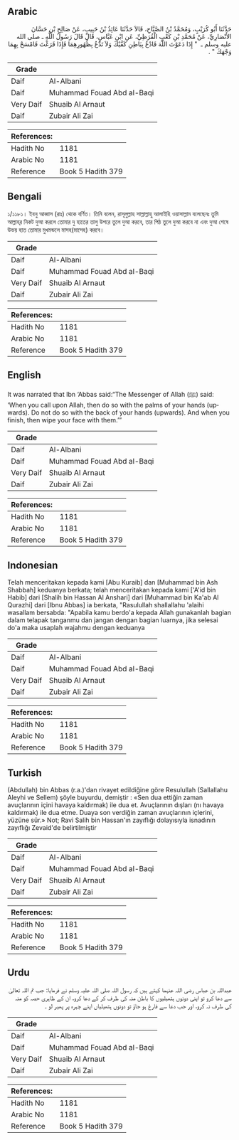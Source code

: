 ## Arabic


<div dir="rtl" lang="ar" style={{fontSize:'larger',backgroundColor:'#f8f9fa',padding:20}}>
حَدَّثَنَا أَبُو كُرَيْبٍ، وَمُحَمَّدُ بْنُ الصَّبَّاحِ، قَالاَ حَدَّثَنَا عَائِذُ بْنُ حَبِيبٍ، عَنْ صَالِحِ بْنِ حَسَّانَ الأَنْصَارِيِّ، عَنْ مُحَمَّدِ بْنِ كَعْبٍ الْقُرَظِيِّ، عَنِ ابْنِ عَبَّاسٍ، قَالَ قَالَ رَسُولُ اللَّهِ ـ صلى الله عليه وسلم ـ ‏ "‏ إِذَا دَعَوْتَ اللَّهَ فَادْعُ بِبَاطِنِ كَفَّيْكَ وَلاَ تَدْعُ بِظُهُورِهِمَا فَإِذَا فَرَغْتَ فَامْسَحْ بِهِمَا وَجْهَكَ ‏"‏ ‏.‏
</div>
<div style={{backgroundColor:'#f8f9fa',padding:20, marginBottom: 10}}><table> <thead> <tr> <th>Grade</th> <th></th> </tr> </thead> <tbody> <tr><td>Daif</td><td>Al-Albani</td></tr><tr><td>Daif</td><td>Muhammad Fouad Abd al-Baqi</td></tr><tr><td>Very Daif</td><td>Shuaib Al Arnaut</td></tr><tr><td>Daif</td><td>Zubair Ali Zai</td></tr></tbody></table><table> <thead> <tr> <th>References:</th> <th></th> </tr> </thead> <tbody><tr><td>Hadith No</td><td>1181</td></tr><tr><td>Arabic No</td><td>1181</td></tr><tr><td>Reference</td><td>Book 5 Hadith 379</td></tr></tbody></table></div>

## Bengali


<div dir="ltr" lang="bn" style={{fontSize:'larger',backgroundColor:'#f8f9fa',padding:20}}>
১/১১৮১। ইবনু আব্বাস (রাঃ) থেকে বর্ণিত। তিনি বলেন, রাসূলুল্লাহ সাল্লাল্লাহু আলাইহি ওয়াসাল্লাম বলেছেনঃ তুমি আল্লাহ্‌র নিকট দুআ করলে তোমার দু হাতের তালু উপরে তুলে দুআ করবে, তার পিঠ তুলে দুআ করবে না এবং দুআ শেষে উভয় হাত তোমার মুখমন্ডলে মাসহ(মাসেহ) করবে।
</div>
<div style={{backgroundColor:'#f8f9fa',padding:20, marginBottom: 10}}><table> <thead> <tr> <th>Grade</th> <th></th> </tr> </thead> <tbody> <tr><td>Daif</td><td>Al-Albani</td></tr><tr><td>Daif</td><td>Muhammad Fouad Abd al-Baqi</td></tr><tr><td>Very Daif</td><td>Shuaib Al Arnaut</td></tr><tr><td>Daif</td><td>Zubair Ali Zai</td></tr></tbody></table><table> <thead> <tr> <th>References:</th> <th></th> </tr> </thead> <tbody><tr><td>Hadith No</td><td>1181</td></tr><tr><td>Arabic No</td><td>1181</td></tr><tr><td>Reference</td><td>Book 5 Hadith 379</td></tr></tbody></table></div>

## English


<div dir="ltr" lang="en" style={{fontSize:'larger',backgroundColor:'#f8f9fa',padding:20}}>
It was narrated that Ibn ‘Abbas said:“The Messenger of Allah (ﷺ) said: ‘When you call upon Allah, then do so with the palms of your hands (upwards). Do not do so with the back of your hands (upwards). And when you finish, then wipe your face with them.’”
</div>
<div style={{backgroundColor:'#f8f9fa',padding:20, marginBottom: 10}}><table> <thead> <tr> <th>Grade</th> <th></th> </tr> </thead> <tbody> <tr><td>Daif</td><td>Al-Albani</td></tr><tr><td>Daif</td><td>Muhammad Fouad Abd al-Baqi</td></tr><tr><td>Very Daif</td><td>Shuaib Al Arnaut</td></tr><tr><td>Daif</td><td>Zubair Ali Zai</td></tr></tbody></table><table> <thead> <tr> <th>References:</th> <th></th> </tr> </thead> <tbody><tr><td>Hadith No</td><td>1181</td></tr><tr><td>Arabic No</td><td>1181</td></tr><tr><td>Reference</td><td>Book 5 Hadith 379</td></tr></tbody></table></div>

## Indonesian


<div dir="ltr" lang="id" style={{fontSize:'larger',backgroundColor:'#f8f9fa',padding:20}}>
Telah menceritakan kepada kami [Abu Kuraib] dan [Muhammad bin Ash Shabbah] keduanya berkata; telah menceritakan kepada kami ['A'id bin Habib] dari [Shalih bin Hassan Al Anshari] dari [Muhammad bin Ka'ab Al Qurazhi] dari [Ibnu Abbas] ia berkata, "Rasulullah shallallahu 'alaihi wasallam bersabda: "Apabila kamu berdo'a kepada Allah gunakanlah bagian dalam telapak tanganmu dan jangan dengan bagian luarnya, jika selesai do'a maka usaplah wajahmu dengan keduanya
</div>
<div style={{backgroundColor:'#f8f9fa',padding:20, marginBottom: 10}}><table> <thead> <tr> <th>Grade</th> <th></th> </tr> </thead> <tbody> <tr><td>Daif</td><td>Al-Albani</td></tr><tr><td>Daif</td><td>Muhammad Fouad Abd al-Baqi</td></tr><tr><td>Very Daif</td><td>Shuaib Al Arnaut</td></tr><tr><td>Daif</td><td>Zubair Ali Zai</td></tr></tbody></table><table> <thead> <tr> <th>References:</th> <th></th> </tr> </thead> <tbody><tr><td>Hadith No</td><td>1181</td></tr><tr><td>Arabic No</td><td>1181</td></tr><tr><td>Reference</td><td>Book 5 Hadith 379</td></tr></tbody></table></div>

## Turkish


<div dir="ltr" lang="tr" style={{fontSize:'larger',backgroundColor:'#f8f9fa',padding:20}}>
(Abdullah) bin Abbas (r.a.)'dan rivayet edildiğine göre Resulullah (Sallallahu Aleyhi ve Sellem) şöyle buyurdu, demiştir : «Sen dua ettiğin zaman avuçlarının içini havaya kaldırmak) ile dua et. Avuçlarının dışları (nı havaya kaldırmak) ile dua etme. Duaya son verdiğin zaman avuçlarının içlerini, yüzüne sür.» Not; Ravi Salih bin Hassan'ın zayıflığı dolayısıyla isnadının zayıflığı Zevaid'de belirtilmiştir
</div>
<div style={{backgroundColor:'#f8f9fa',padding:20, marginBottom: 10}}><table> <thead> <tr> <th>Grade</th> <th></th> </tr> </thead> <tbody> <tr><td>Daif</td><td>Al-Albani</td></tr><tr><td>Daif</td><td>Muhammad Fouad Abd al-Baqi</td></tr><tr><td>Very Daif</td><td>Shuaib Al Arnaut</td></tr><tr><td>Daif</td><td>Zubair Ali Zai</td></tr></tbody></table><table> <thead> <tr> <th>References:</th> <th></th> </tr> </thead> <tbody><tr><td>Hadith No</td><td>1181</td></tr><tr><td>Arabic No</td><td>1181</td></tr><tr><td>Reference</td><td>Book 5 Hadith 379</td></tr></tbody></table></div>

## Urdu


<div dir="rtl" lang="ur" style={{fontSize:'larger',backgroundColor:'#f8f9fa',padding:20}}>
عبداللہ بن عباس رضی اللہ عنہما کہتے ہیں کہ رسول اللہ صلی اللہ علیہ وسلم نے فرمایا: جب تم اللہ تعالیٰ سے دعا کرو تو اپنی دونوں ہتھیلیوں کا باطن منہ کی طرف کر کے دعا کرو، ان کے ظاہری حصہ کو منہ کی طرف نہ کرو، اور جب دعا سے فارغ ہو جاؤ تو دونوں ہتھیلیاں اپنے چہرہ پر پھیر لو ۔
</div>
<div style={{backgroundColor:'#f8f9fa',padding:20, marginBottom: 10}}><table> <thead> <tr> <th>Grade</th> <th></th> </tr> </thead> <tbody> <tr><td>Daif</td><td>Al-Albani</td></tr><tr><td>Daif</td><td>Muhammad Fouad Abd al-Baqi</td></tr><tr><td>Very Daif</td><td>Shuaib Al Arnaut</td></tr><tr><td>Daif</td><td>Zubair Ali Zai</td></tr></tbody></table><table> <thead> <tr> <th>References:</th> <th></th> </tr> </thead> <tbody><tr><td>Hadith No</td><td>1181</td></tr><tr><td>Arabic No</td><td>1181</td></tr><tr><td>Reference</td><td>Book 5 Hadith 379</td></tr></tbody></table></div>